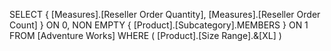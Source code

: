 SELECT
	{ [Measures].[Reseller Order Quantity],
	  [Measures].[Reseller Order Count] } ON 0,
	NON EMPTY
	{ [Product].[Subcategory].MEMBERS } ON 1
FROM
	[Adventure Works]
WHERE
	( [Product].[Size Range].&[XL] )